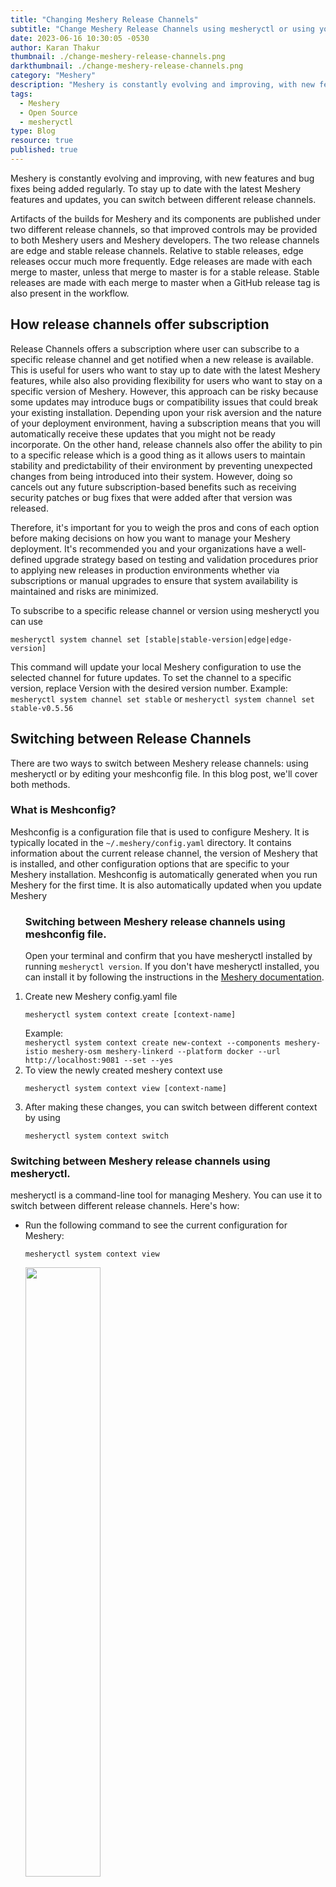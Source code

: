 ```yaml
---
title: "Changing Meshery Release Channels"
subtitle: "Change Meshery Release Channels using mesheryctl or using your meshconfig file."
date: 2023-06-16 10:30:05 -0530
author: Karan Thakur
thumbnail: ./change-meshery-release-channels.png
darkthumbnail: ./change-meshery-release-channels.png
category: "Meshery"
description: "Meshery is constantly evolving and improving, with new features and bug fixes being added regularly. To stay up to date with the latest Meshery features and updates, you can switch between different release channels."
tags:
  - Meshery
  - Open Source
  - mesheryctl
type: Blog
resource: true
published: true
---
```



<BlogWrapper>

<p>
  Meshery is constantly evolving and improving, with new features and bug fixes being added regularly. To stay up to date with the latest Meshery features and updates, you can switch between different release channels.
</p>
<p>
  Artifacts of the builds for Meshery and its components are published under two different release channels, so that improved controls may be provided to both  Meshery users and Meshery developers. The two release channels are edge and stable release channels. Relative to stable releases, edge releases occur much more frequently. Edge releases are made with each merge to master, unless that merge to master is for a stable release. Stable releases are made with each
  merge to master when a GitHub release tag is also present in the workflow.
</p>

<h2> How release channels offer subscription </h2>
<p>
  Release Channels offers a subscription where user can subscribe to a specific  release channel and get notified when a new release is available. This is  useful for users who want to stay up to date with the latest Meshery features, while also also providing flexibility for users who want to stay on a specific version of Meshery.
  However, this approach can be risky because some updates may introduce bugs or compatibility issues that could break your existing installation. Depending upon your risk aversion and the nature of your deployment environment, having a subscription means that you will automatically receive these updates that you might not be ready incorporate. On the other hand, release channels also offer the ability to pin to a specific release which is a  good thing as it allows users to maintain stability and predictability of their environment by preventing unexpected changes from being introduced into their system. However, doing so cancels out any future subscription-based benefits such as receiving security patches or bug fixes that were added after that version was released.

Therefore, it's important for you to weigh the pros and cons of each option before making decisions on how you want to manage your Meshery deployment. It's recommended you and your organizations have a well-defined upgrade strategy based on testing and validation procedures prior to applying new releases in production environments whether via subscriptions or manual upgrades to ensure that system availability is maintained and risks are minimized.

</p>
<p>
To subscribe to a specific release channel or version using mesheryctl you can use 
<pre><code class="language-bash">mesheryctl system channel set [stable|stable-version|edge|edge-version] </code></pre>
This command will update your local Meshery configuration to use the selected channel for future updates. To set the channel to a specific version, replace Version with the desired version number. Example: <code class="language-bash">mesheryctl system channel set stable</code> or <code class="language-bash">mesheryctl system channel set stable-v0.5.56</code>
</p>
<h2> Switching between Release Channels</h2>
<p>There are two ways to switch between Meshery release channels: using mesheryctl or by editing your meshconfig file. In this blog post, we'll cover both methods.</p>

<h3>What is Meshconfig?</h3>
<p>
  Meshconfig is a configuration file that is used to configure Meshery. It is typically located in the <code>~/.meshery/config.yaml</code> directory. It contains information about the current release channel, the version of Meshery that is installed, and other configuration options that are specific to your Meshery installation. 
  Meshconfig is automatically generated when you run Meshery for the first time. It is also automatically updated when you update Meshery
</p>

<ol>
<h3>Switching between Meshery release channels using meshconfig file.</h3>
<p>Open your terminal and confirm that you have mesheryctl installed by running  <code>mesheryctl version</code>. If you don't have mesheryctl installed, you can install it by following the instructions in the  <a href="https://docs.meshery.io/installation/mesheryctl">Meshery documentation</a>.</p>
<li>Create new Meshery config.yaml file <pre><code class="language=bash">mesheryctl system context create [context-name]</code></pre></li>
Example: <br/> <code class="language-bash">mesheryctl system context create new-context --components meshery-istio meshery-osm meshery-linkerd --platform docker --url http://localhost:9081 --set --yes </code>
<li> To view the newly created meshery context use <pre><code class="language-bash">mesheryctl system context view [context-name]</code></pre></li>
<li>After making these changes, you can switch between different context by using <pre><code class="language-bash">mesheryctl system context switch</code></pre></li>
</ol>

<h3>Switching between Meshery release channels using mesheryctl.</h3>
<p>mesheryctl is a command-line tool for managing Meshery. You can use it to switch between different release channels. Here's how:</p>

<ul><li>Run the following command to see the current configuration for Meshery:</li>
<pre><code class="language-bash">mesheryctl system context view</code></pre>
<img src={MesheryVersion} className="image-center"  style="width:50%;"></img>
<p>This will show you the currently channels ,<b>stable</b> or <b>edge</b>, along with the version number and other information.</p>
<li>Run the following command to switch to a different release channel:</li>
<pre><code class="language-bash">mesheryctl system channel switch</code></pre>
This command will update your meshconfig file to switch release channel and version of context in focus. To switch the channel to a specific version, replace <b>Version</b> with the desired version number.
<li> To confirm that the channel has been changed, run the following command again: <pre><code class="language-bash">mesheryctl system channel view</code></pre></li></ul>

<h2>Conclusion </h2>

<p>
  Switching between Meshery release channels is a simple and straightforward process. You can do it using mesheryctl or by switching between your meshconfig file. Whether you want stable updates or bleeding-edge features, Meshery has a release channel that suits your needs. Just remember to carefully consider your use case and needs before making any changes to ensure that you have the best Meshery experience.
</p>

</BlogWrapper>
